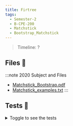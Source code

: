 ```yaml
---
title: Firtree
tags:
  - Semester-2
  - B-CPE-200
  - Matchstick
  - Bootstrap_Matchstick
---
```

> Timeline: ?


## Files 📂

:::note 2020 Subject and Files
- [Matchstick_Bootstrap.pdf](https://github.com/Studio-17/Epitech-Subjects/raw/main/Semester-2/B-CPE-200/Matchstick/Bootstrap_Matchstick/Matchstick_Bootstrap.pdf)
- [Matchstick_examples.txt](https://github.com/Studio-17/Epitech-Subjects/raw/main/Semester-2/B-CPE-200/Matchstick/Bootstrap_Matchstick/Matchstick_examples.txt)
:::

## Tests 🤖
<details>
  <summary>Toggle to see the tests</summary>
  <div>
Yo
  </div>
</details>
